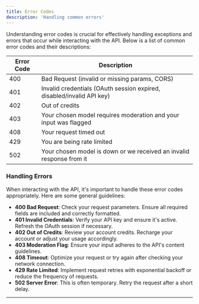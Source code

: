 ```yaml
---
title: Error Codes
description: 'Handling common errors'
---
```


Understanding error codes is crucial for effectively handling exceptions and errors that occur while interacting with the API. Below is a list of common error codes and their descriptions:

| Error Code | Description                                             |
|------------|---------------------------------------------------------|
| 400        | Bad Request (invalid or missing params, CORS)           |
| 401        | Invalid credentials (OAuth session expired, disabled/invalid API key) |
| 402        | Out of credits                                          |
| 403        | Your chosen model requires moderation and your input was flagged |
| 408        | Your request timed out                                  |
| 429        | You are being rate limited                              |
| 502        | Your chosen model is down or we received an invalid response from it |

### Handling Errors

When interacting with the API, it's important to handle these error codes appropriately. Here are some general guidelines:

- **400 Bad Request**: Check your request parameters. Ensure all required fields are included and correctly formatted.
- **401 Invalid Credentials**: Verify your API key and ensure it's active. Refresh the OAuth session if necessary.
- **402 Out of Credits**: Review your account credits. Recharge your account or adjust your usage accordingly.
- **403 Moderation Flag**: Ensure your input adheres to the API's content guidelines.
- **408 Timeout**: Optimize your request or try again after checking your network connection.
- **429 Rate Limited**: Implement request retries with exponential backoff or reduce the frequency of requests.
- **502 Server Error**: This is often temporary. Retry the request after a short delay.

---